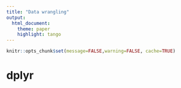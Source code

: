 ```yaml
---
title: "Data wrangling"
output:
  html_document:
    theme: paper
    highlight: tango
---
```


```r
knitr::opts_chunk$set(message=FALSE,warning=FALSE, cache=TRUE)
```

# dplyr